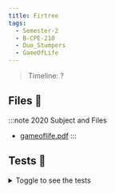 ```yaml
---
title: Firtree
tags:
  - Semester-2
  - B-CPE-210
  - Duo_Stumpers
  - GameOfLife
---
```

> Timeline: ?


## Files 📂

:::note 2020 Subject and Files
- [gameoflife.pdf](https://github.com/Studio-17/Epitech-Subjects/raw/main/Semester-2/B-CPE-210/Duo_Stumpers/GameOfLife/gameoflife.pdf)
:::

## Tests 🤖
<details>
  <summary>Toggle to see the tests</summary>
  <div>
Yo
  </div>
</details>
